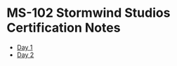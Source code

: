 # MS-102 Stormwind Studios Certification Notes
* [Day 1](/posts/microsoft/ms-102/cert-notes/stormwind-studios/day1/1-ms-102-exam-and-cert)
* [Day 2](/posts/microsoft/ms-102/cert-notes/stormwind-studios/day2/1-powershell-tools-and-versions)